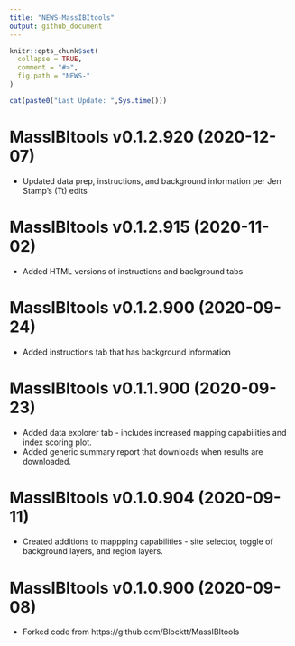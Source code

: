 ```yaml
---
title: "NEWS-MassIBItools"
output: github_document
---
```


<!-- NEWS.md is generated from NEWS.Rmd. Please edit that file -->

```r
knitr::opts_chunk$set(
  collapse = TRUE,
  comment = "#>",
  fig.path = "NEWS-"
)
```

```r
cat(paste0("Last Update: ",Sys.time()))
```

MassIBItools v0.1.2.920 (2020-12-07)
================
* Updated data prep, instructions, and background information per Jen Stamp's (Tt) edits

MassIBItools v0.1.2.915 (2020-11-02)
================
* Added HTML versions of instructions and background tabs


MassIBItools v0.1.2.900 (2020-09-24)
================
* Added instructions tab that has background information

MassIBItools v0.1.1.900 (2020-09-23)
================
* Added data explorer tab - includes increased mapping capabilities and index scoring plot. 
* Added generic summary report that downloads when results are downloaded.

MassIBItools v0.1.0.904 (2020-09-11)
================
* Created additions to mappping capabilities - site selector, toggle of background layers, and region layers. 

MassIBItools v0.1.0.900 (2020-09-08)
================

* Forked code from https://github.com/Blocktt/MassIBItools
